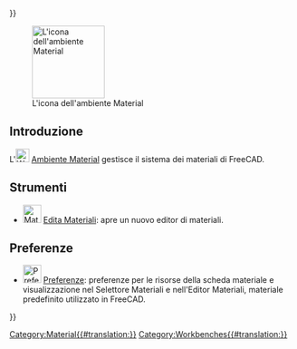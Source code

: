 <languages/>
{{UnfinishedDocu{{#translation:}}}}

{{Docnav/it
|[[Inspection_Workbench/it|Ambiente Inspection]]
|[[Mesh_Workbench/it|Ambiente Mesh]]
|IconL=Workbench_Inspection.svg
|IconR=Workbench_Mesh.svg
}}

[[Image:Workbench_Material.svg|thumb|128px|L'icona dell'ambiente Material]]

<span id="Introduction"></span>
== Introduzione ==

{{Version/it|1.0}}

L'[[Image:Workbench_Material.svg|24px]] [[Material_Workbench/it|Ambiente Material]] gestisce il sistema dei materiali di FreeCAD.

<span id="Tools"></span>
== Strumenti ==

<div class="mw-translate-fuzzy">
* [[Image:Materials_Edit.svg|32px]] [[Materials_Edit/it|Edita Materiali]]: apre un nuovo editor di materiali.
</div> 

<span id="Preferences"></span>
== Preferenze ==

* [[File:Preferences-material.svg|32px]] [[Material_Preferences/it|Preferenze]]: preferenze per le risorse della scheda materiale e visualizzazione nel Selettore Materiali e nell'Editor Materiali, materiale predefinito utilizzato in FreeCAD.


{{Docnav/it
|[[Inspection_Workbench/it|Ambiente Inspection]]
|[[Mesh_Workbench/it|Ambiente Mesh]]
|IconL=Workbench_Inspection.svg
|IconR=Workbench_Mesh.svg
}}

[[Category:Material{{#translation:}}]]
{{Userdocnavi{{#translation:}}}}
[[Category:Workbenches{{#translation:}}]]
